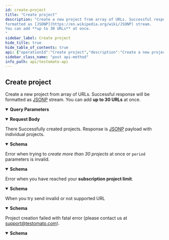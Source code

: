 ```yaml
---
id: create-project
title: "Create project"
description: "Create a new project from array of URLs. Successful response will be
formatted as [JSONP](https://en.wikipedia.org/wiki/JSONP) stream.
You can add **up to 30 URLs** at once.
"
sidebar_label: Create project
hide_title: true
hide_table_of_contents: true
api: {"operationId":"Create project","description":"Create a new project from array of URLs. Successful response will be\nformatted as [JSONP](https://en.wikipedia.org/wiki/JSONP) stream.\nYou can add **up to 30 URLs** at once.\n","security":[{"ApiKey":[]}],"tags":["Project"],"parameters":[{"name":"period","required":false,"description":"Check period interval as string","in":"query","schema":{"type":"string","enum":["5 minutes","30 minutes","1 hour","8 hours","1 day","7 days",false],"default":"5 minutes"}}],"requestBody":{"content":{"application/json":{"schema":{"properties":{"urls":{"type":"array","items":{"type":"string"},"description":"Array of URLs","example":["https://www.example.com","https://testomato.com"]},"blank":{"type":"boolean","default":false,"description":"Create empty project (`true`) or preset project (`false`)"}}}}}},"responses":{"200":{"description":"There Successfully created projects. Response is <a href=\"https://en.wikipedia.org/wiki/JSONP\" target=\"_blank\">JSONP</a> payload with individual projects.","content":{"application/json":{"schema":{"allOf":[{"type":"object","properties":{"id":{"description":"Project ID","example":"50a9f72f14db3be812000233","type":"string"},"title":{"description":"Project title","type":"string"},"url":{"description":"Project base URL","example":"https://testomato.com","type":"string"},"period":{"description":"Period of test checking - `false` means never check Test automatically.","default":"5 minutes","enum":["5 minutes","30 minutes","1 hour","8 hours","1 day","7 days",false],"type":"string"},"uptimeUrl":{"description":"Uptime URL","type":"string"},"uptimeEnabled":{"description":"Uptime period in seconds - `false` means uptime is disabled","type":"string","enum":[false,15,30,60]},"apiKey":{"description":"apiKey that can be used for the project operations","example":123456,"type":"string"},"payerId":{"description":"Identification of the project owner.","type":"integer"},"location":{"description":"Project check location","type":"string","enum":["eu","de","gb","ca","us","tx","dc","sg","hk"]},"checkDefaultErrors":{"type":"boolean","default":true},"created":{"description":"Date and time of project creation","type":"string","format":"date-time"},"userAgent":{"description":"User agent","default":"Testomatobot/1.0 (Linux x86_64; +https://www.testomato.com/testomatobot) minicrawler/5.2.2","type":"string"},"timeout":{"description":"Cumulated project timeout in seconds","type":"integer","default":3},"delay":{"description":"Bulk request delay in miliseconds","type":"integer","format":"int64","default":50},"userIds":{"type":"array","description":"Array of users ID's with access to the project","items":{"type":"integer"}},"name":{"description":"Project name was replaced by Project title","type":"string","deprecated":true}}},{"type":"object","properties":{"originalUrl":{"description":"Original URL that was processed","type":"string"}}}]}}}},"400":{"description":"Error when trying to *create more than 30 projects* at once or `period` parameters is invalid.","content":{"application/json":{"schema":{"properties":{"message":{"type":"string","default":"Sorry! You can only add 30 projects at a time."},"error":{"type":"boolean","default":true}}}}}},"403":{"description":"Error when you have reached your **subscription project limit**.","content":{"application/json":{"schema":{"properties":{"message":{"type":"string","default":"You have reached your project limit."},"error":{"type":"boolean","default":true}}}}}},"406":{"description":"When you try send invalid or not supported URL","content":{"application/json":{"schema":{"properties":{"message":{"type":"string","default":"Oops, we're sorry! The URL \"xxx\" is not valid"},"error":{"type":"boolean","default":true}}}}}},"500":{"description":"Project creation failed with fatal error (please contact us at support@testomato.com).","content":{"application/json":{"schema":{"properties":{"message":{"type":"string","default":"Oops, we're sorry! Project creation failed. Please try later or contact us."},"error":{"type":"boolean","default":true}}}}}}},"method":"post","path":"/project/create","servers":[{"url":"https://testomato.com/api/","description":"Testomato"}],"securitySchemes":{"ApiKey":{"description":"Project or User API key","type":"apiKey","name":"apiKey","in":"query"}},"jsonRequestBodyExample":{"urls":["https://www.example.com","https://testomato.com"],"blank":false},"info":{"title":"Testomato API","description":"If you would like to participate in the future development of our\nroadmap, please don't be shy! We'd love to hear your suggestions:\nsupport@testomato.com\n","termsOfService":"https://www.testomato.com/terms-of-service","version":"1.0.0","contact":{"email":"support@testomato.com"}},"postman":{"name":"Create project","description":{"content":"Create a new project from array of URLs. Successful response will be\nformatted as [JSONP](https://en.wikipedia.org/wiki/JSONP) stream.\nYou can add **up to 30 URLs** at once.\n","type":"text/plain"},"url":{"path":["project","create"],"host":["{{baseUrl}}"],"query":[{"disabled":false,"description":{"content":"Check period interval as string","type":"text/plain"},"key":"period","value":""}],"variable":[]},"header":[{"key":"Content-Type","value":"application/json"},{"key":"Accept","value":"application/json"}],"method":"POST","body":{"mode":"raw","raw":"\"\"","options":{"raw":{"language":"json"}}},"auth":{"type":"apikey","apikey":[{"type":"any","value":"apiKey","key":"key"},{"type":"any","value":"<API Key>","key":"value"},{"type":"any","value":"query","key":"in"}]}}}
sidebar_class_name: "post api-method"
info_path: api/testomato-api
---
```



## Create project



Create a new project from array of URLs. Successful response will be
formatted as [JSONP](https://en.wikipedia.org/wiki/JSONP) stream.
You can add **up to 30 URLs** at once.


<details style={{"marginBottom":"1rem"}} data-collapsed={false} open={true}><summary style={{}}><strong>Query Parameters</strong></summary><div><ul><ParamsItem className={"paramsItem"} param={{"name":"period","required":false,"description":"Check period interval as string","in":"query","schema":{"type":"string","enum":["5 minutes","30 minutes","1 hour","8 hours","1 day","7 days",false],"default":"5 minutes"}}}></ParamsItem></ul></div></details><MimeTabs><TabItem label={"application/json"} value={"application/json-schema"}><details style={{}} data-collapsed={false} open={true}><summary style={{"textAlign":"left"}}><strong>Request Body</strong></summary><div style={{"textAlign":"left","marginLeft":"1rem"}}></div><ul style={{"marginLeft":"1rem"}}><SchemaItem collapsible={false} name={"urls"} required={false} schemaDescription={"Array of URLs"} schemaName={"string[]"} qualifierMessage={undefined} defaultValue={undefined}></SchemaItem><SchemaItem collapsible={false} name={"blank"} required={false} schemaDescription={"Create empty project (`true`) or preset project (`false`)"} schemaName={"boolean"} qualifierMessage={undefined} defaultValue={false}></SchemaItem></ul></details></TabItem></MimeTabs><div><ApiTabs><TabItem label={"200"} value={"200"}><div>

There Successfully created projects. Response is <a href="https://en.wikipedia.org/wiki/JSONP" target="_blank">JSONP</a> payload with individual projects.

</div><div><MimeTabs schemaType={"response"}><TabItem label={"application/json"} value={"application/json"}><SchemaTabs><TabItem label={"Schema"} value={"Schema"}><details style={{}} data-collapsed={false} open={true}><summary style={{"textAlign":"left"}}><strong>Schema</strong></summary><div style={{"textAlign":"left","marginLeft":"1rem"}}></div><ul style={{"marginLeft":"1rem"}}><SchemaItem collapsible={false} name={"id"} required={false} schemaDescription={"Project ID"} schemaName={"string"} qualifierMessage={undefined} defaultValue={undefined}></SchemaItem><SchemaItem collapsible={false} name={"title"} required={false} schemaDescription={"Project title"} schemaName={"string"} qualifierMessage={undefined} defaultValue={undefined}></SchemaItem><SchemaItem collapsible={false} name={"url"} required={false} schemaDescription={"Project base URL"} schemaName={"string"} qualifierMessage={undefined} defaultValue={undefined}></SchemaItem><SchemaItem collapsible={false} name={"period"} required={false} schemaDescription={"Period of test checking - `false` means never check Test automatically."} schemaName={"string"} qualifierMessage={"**Possible values:** [`5 minutes`, `30 minutes`, `1 hour`, `8 hours`, `1 day`, `7 days`, `false`]"} defaultValue={"5 minutes"}></SchemaItem><SchemaItem collapsible={false} name={"uptimeUrl"} required={false} schemaDescription={"Uptime URL"} schemaName={"string"} qualifierMessage={undefined} defaultValue={undefined}></SchemaItem><SchemaItem collapsible={false} name={"uptimeEnabled"} required={false} schemaDescription={"Uptime period in seconds - `false` means uptime is disabled"} schemaName={"string"} qualifierMessage={"**Possible values:** [`false`, `15`, `30`, `60`]"} defaultValue={undefined}></SchemaItem><SchemaItem collapsible={false} name={"apiKey"} required={false} schemaDescription={"apiKey that can be used for the project operations"} schemaName={"string"} qualifierMessage={undefined} defaultValue={undefined}></SchemaItem><SchemaItem collapsible={false} name={"payerId"} required={false} schemaDescription={"Identification of the project owner."} schemaName={"integer"} qualifierMessage={undefined} defaultValue={undefined}></SchemaItem><SchemaItem collapsible={false} name={"location"} required={false} schemaDescription={"Project check location"} schemaName={"string"} qualifierMessage={"**Possible values:** [`eu`, `de`, `gb`, `ca`, `us`, `tx`, `dc`, `sg`, `hk`]"} defaultValue={undefined}></SchemaItem><SchemaItem collapsible={false} name={"checkDefaultErrors"} required={false} schemaDescription={undefined} schemaName={"boolean"} qualifierMessage={undefined} defaultValue={true}></SchemaItem><SchemaItem collapsible={false} name={"created"} required={false} schemaDescription={"Date and time of project creation"} schemaName={"date-time"} qualifierMessage={undefined} defaultValue={undefined}></SchemaItem><SchemaItem collapsible={false} name={"userAgent"} required={false} schemaDescription={"User agent"} schemaName={"string"} qualifierMessage={undefined} defaultValue={"Testomatobot/1.0 (Linux x86_64; +https://www.testomato.com/testomatobot) minicrawler/5.2.2"}></SchemaItem><SchemaItem collapsible={false} name={"timeout"} required={false} schemaDescription={"Cumulated project timeout in seconds"} schemaName={"integer"} qualifierMessage={undefined} defaultValue={3}></SchemaItem><SchemaItem collapsible={false} name={"delay"} required={false} schemaDescription={"Bulk request delay in miliseconds"} schemaName={"int64"} qualifierMessage={undefined} defaultValue={50}></SchemaItem><SchemaItem collapsible={false} name={"userIds"} required={false} schemaDescription={"Array of users ID's with access to the project"} schemaName={"integer[]"} qualifierMessage={undefined} defaultValue={undefined}></SchemaItem><SchemaItem collapsible={false} name={"name"} required={false} schemaDescription={"Project name was replaced by Project title"} schemaName={"string"} qualifierMessage={undefined} defaultValue={undefined}></SchemaItem><SchemaItem collapsible={false} name={"originalUrl"} required={false} schemaDescription={"Original URL that was processed"} schemaName={"string"} qualifierMessage={undefined} defaultValue={undefined}></SchemaItem></ul></details></TabItem><TabItem label={"Example (from schema)"} value={"Example (from schema)"}><ResponseSamples responseExample={"{\n  \"id\": \"50a9f72f14db3be812000233\",\n  \"title\": \"string\",\n  \"url\": \"https://testomato.com\",\n  \"period\": \"5 minutes\",\n  \"uptimeUrl\": \"string\",\n  \"uptimeEnabled\": false,\n  \"apiKey\": 123456,\n  \"payerId\": 0,\n  \"location\": \"eu\",\n  \"checkDefaultErrors\": true,\n  \"created\": \"2022-11-07\",\n  \"userAgent\": \"Testomatobot/1.0 (Linux x86_64; +https://www.testomato.com/testomatobot) minicrawler/5.2.2\",\n  \"timeout\": 3,\n  \"delay\": 50,\n  \"userIds\": [\n    0\n  ],\n  \"originalUrl\": \"string\"\n}"} language={"json"}></ResponseSamples></TabItem></SchemaTabs></TabItem></MimeTabs></div></TabItem><TabItem label={"400"} value={"400"}><div>

Error when trying to *create more than 30 projects* at once or `period` parameters is invalid.

</div><div><MimeTabs schemaType={"response"}><TabItem label={"application/json"} value={"application/json"}><SchemaTabs><TabItem label={"Schema"} value={"Schema"}><details style={{}} data-collapsed={false} open={true}><summary style={{"textAlign":"left"}}><strong>Schema</strong></summary><div style={{"textAlign":"left","marginLeft":"1rem"}}></div><ul style={{"marginLeft":"1rem"}}><SchemaItem collapsible={false} name={"message"} required={false} schemaDescription={undefined} schemaName={"string"} qualifierMessage={undefined} defaultValue={"Sorry! You can only add 30 projects at a time."}></SchemaItem><SchemaItem collapsible={false} name={"error"} required={false} schemaDescription={undefined} schemaName={"boolean"} qualifierMessage={undefined} defaultValue={true}></SchemaItem></ul></details></TabItem><TabItem label={"Example (from schema)"} value={"Example (from schema)"}><ResponseSamples responseExample={"{\n  \"message\": \"Sorry! You can only add 30 projects at a time.\",\n  \"error\": true\n}"} language={"json"}></ResponseSamples></TabItem></SchemaTabs></TabItem></MimeTabs></div></TabItem><TabItem label={"403"} value={"403"}><div>

Error when you have reached your **subscription project limit**.

</div><div><MimeTabs schemaType={"response"}><TabItem label={"application/json"} value={"application/json"}><SchemaTabs><TabItem label={"Schema"} value={"Schema"}><details style={{}} data-collapsed={false} open={true}><summary style={{"textAlign":"left"}}><strong>Schema</strong></summary><div style={{"textAlign":"left","marginLeft":"1rem"}}></div><ul style={{"marginLeft":"1rem"}}><SchemaItem collapsible={false} name={"message"} required={false} schemaDescription={undefined} schemaName={"string"} qualifierMessage={undefined} defaultValue={"You have reached your project limit."}></SchemaItem><SchemaItem collapsible={false} name={"error"} required={false} schemaDescription={undefined} schemaName={"boolean"} qualifierMessage={undefined} defaultValue={true}></SchemaItem></ul></details></TabItem><TabItem label={"Example (from schema)"} value={"Example (from schema)"}><ResponseSamples responseExample={"{\n  \"message\": \"You have reached your project limit.\",\n  \"error\": true\n}"} language={"json"}></ResponseSamples></TabItem></SchemaTabs></TabItem></MimeTabs></div></TabItem><TabItem label={"406"} value={"406"}><div>

When you try send invalid or not supported URL

</div><div><MimeTabs schemaType={"response"}><TabItem label={"application/json"} value={"application/json"}><SchemaTabs><TabItem label={"Schema"} value={"Schema"}><details style={{}} data-collapsed={false} open={true}><summary style={{"textAlign":"left"}}><strong>Schema</strong></summary><div style={{"textAlign":"left","marginLeft":"1rem"}}></div><ul style={{"marginLeft":"1rem"}}><SchemaItem collapsible={false} name={"message"} required={false} schemaDescription={undefined} schemaName={"string"} qualifierMessage={undefined} defaultValue={"Oops, we're sorry! The URL \"xxx\" is not valid"}></SchemaItem><SchemaItem collapsible={false} name={"error"} required={false} schemaDescription={undefined} schemaName={"boolean"} qualifierMessage={undefined} defaultValue={true}></SchemaItem></ul></details></TabItem><TabItem label={"Example (from schema)"} value={"Example (from schema)"}><ResponseSamples responseExample={"{\n  \"message\": \"Oops, we're sorry! The URL \\\"xxx\\\" is not valid\",\n  \"error\": true\n}"} language={"json"}></ResponseSamples></TabItem></SchemaTabs></TabItem></MimeTabs></div></TabItem><TabItem label={"500"} value={"500"}><div>

Project creation failed with fatal error (please contact us at support@testomato.com).

</div><div><MimeTabs schemaType={"response"}><TabItem label={"application/json"} value={"application/json"}><SchemaTabs><TabItem label={"Schema"} value={"Schema"}><details style={{}} data-collapsed={false} open={true}><summary style={{"textAlign":"left"}}><strong>Schema</strong></summary><div style={{"textAlign":"left","marginLeft":"1rem"}}></div><ul style={{"marginLeft":"1rem"}}><SchemaItem collapsible={false} name={"message"} required={false} schemaDescription={undefined} schemaName={"string"} qualifierMessage={undefined} defaultValue={"Oops, we're sorry! Project creation failed. Please try later or contact us."}></SchemaItem><SchemaItem collapsible={false} name={"error"} required={false} schemaDescription={undefined} schemaName={"boolean"} qualifierMessage={undefined} defaultValue={true}></SchemaItem></ul></details></TabItem><TabItem label={"Example (from schema)"} value={"Example (from schema)"}><ResponseSamples responseExample={"{\n  \"message\": \"Oops, we're sorry! Project creation failed. Please try later or contact us.\",\n  \"error\": true\n}"} language={"json"}></ResponseSamples></TabItem></SchemaTabs></TabItem></MimeTabs></div></TabItem></ApiTabs></div>
      